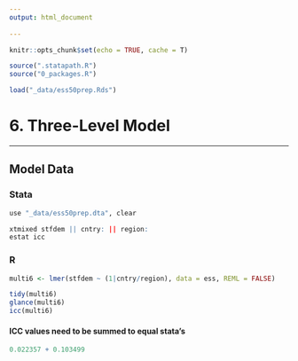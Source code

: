 ```yaml
---
output: html_document
 
---
```


```r
knitr::opts_chunk$set(echo = TRUE, cache = T)

source(".statapath.R")
source("0_packages.R")

load("_data/ess50prep.Rds")
```

# 6. Three-Level Model 

***

## Model Data {.tabset}

### Stata
```r
use "_data/ess50prep.dta", clear

xtmixed stfdem || cntry: || region: 
estat icc
```

### R
```r
multi6 <- lmer(stfdem ~ (1|cntry/region), data = ess, REML = FALSE)
```

```r
tidy(multi6)
glance(multi6)
icc(multi6)
```

#### ICC values need to be summed to equal stata's
```r
0.022357 + 0.103499 
```
